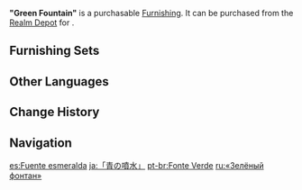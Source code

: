 {{Furnishing Infobox
|id             = 372405
|image          = Item "Green Fountain".png
|category       = Landform
|subcategory    = Shrub
|quality        = 3
|adeptal_energy = 20
|load           = 50
|reduced_load   = 50
|description    = A plant with especially verdant foliage found all over [[Teyvat]].<br />Legend says its roots run especially deep, allowing it to draw water from far below the surface and get rid of harmful substances, and also making it a natural reservoir of water. For this reason, adventurers who often mash up the leaves to extract drinking water have given it the name "Green Fountain."<br />Branch Master [[Cyrus]], however, cautions the younger generation against simply chewing the leaves, as they are bitter, spicy, and may harm the throat.
|mention        = Cyrus
|source1        = [[Realm Depot]]
|source2        = [[Adeptal Mirror]]
}}
'''"Green Fountain"''' is a purchasable [[Furnishing]]. It can be purchased from the [[Realm Depot]] for {{Item|Realm Currency|30|x=80}}.

==Furnishing Sets==
{{Craft Usage}}

==Other Languages==
{{Other Languages
|default_hidden = 1
|en      = "Green Fountain"
|zhs     = 「青色喷泉」
|zhs_rm  = "Qīngsè Pēnquán"
|zht     = 「青色噴泉」
|zht_rm  = "Qīngsè Pēnquán"
|ja      = 「青の噴水」
|ja_rm   = "Ao no Funsui"
|ko      = 「푸른 분수」
|es      = Fuente esmeralda
|fr      = «&nbsp;Fontaine verte&nbsp;»
|ru      = «Зелёный фонтан»
|th      = "พุ่มไม้เขียวขจี"
|th_rm   = "Phum Mai Khiao Khachi"
|vi      = Đài Phun Nước Xanh
|de      = „Grüner Springbrunnen“
|id      = "Air Mancur Hijau"
|pt      = Fonte Verde
|tr      = “Yeşil Çeşme”
|it      = Fontana verde
}}

==Change History==
{{Change History|1.5}}

==Navigation==
{{Furnishing Navbox|exterior}}

[[es:Fuente esmeralda]]
[[ja:「青の噴水」]]
[[pt-br:Fonte Verde]]
[[ru:«Зелёный фонтан»]]
